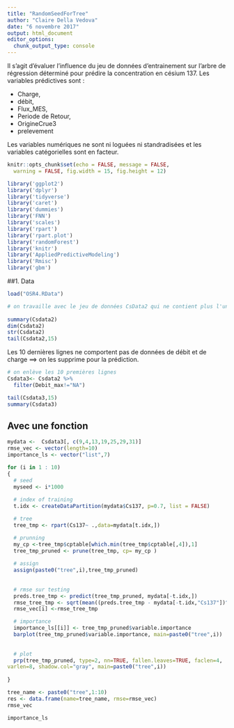 ```yaml
---
title: "RandomSeedForTree"
author: "Claire Della Vedova"
date: "6 novembre 2017"
output: html_document
editor_options: 
  chunk_output_type: console
---
```




Il s'agit d'évaluer l'influence du jeu de données d'entrainement sur l'arbre de régression déterminé pour prédire la concentration en césium 137.
Les variables prédictives sont : 

* Charge, 
* débit, 
* Flux_MES, 
* Periode de Retour, 
* OrigineCrue3
* prelevement 


Les variables numériques ne sont ni loguées ni standradisées et les variables catégorielles sont en facteur.


```r
knitr::opts_chunk$set(echo = FALSE, message = FALSE,
  warning = FALSE, fig.width = 15, fig.height = 12)

```


```r
library('ggplot2')
library('dplyr')
library('tidyverse')
library('caret')
library('dummies')
library('FNN')
library('scales')
library('rpart')
library('rpart.plot')
library('randomForest')
library('knitr')
library('AppliedPredictiveModeling')
library('Rmisc')
library('gbm')

```



##1. Data

```r

load("OSR4.RData")

# on travaille avec le jeu de données CsData2 qui ne contient plus l'unique donnée oceanique5 (variable OrigineCrue3)
 
summary(Csdata2)
dim(Csdata2)
str(Csdata2)
tail(Csdata2,15)

```

Les 10 dernières lignes ne comportent pas de données de débit et de charge ==> on les supprime pour la prédiction.


```r

# on enlève les 10 premières lignes
Csdata3<- Csdata2 %>%
  filter(Debit_max!="NA")

tail(Csdata3,15)
summary(Csdata3)
```


## Avec une fonction
```r

mydata <-  Csdata3[, c(9,4,13,19,25,29,31)]
rmse_vec <- vector(length=10)
importance_ls <- vector("list",7)

for (i in 1 : 10)
{
  # seed
  myseed <- i*1000
  
  # index of training
  t.idx <- createDataPartition(mydata$Cs137, p=0.7, list = FALSE)

  # tree
  tree_tmp <- rpart(Cs137~ .,data=mydata[t.idx,])

  # prunning
  my_cp <-tree_tmp$cptable[which.min(tree_tmp$cptable[,4]),1]
  tree_tmp_pruned <- prune(tree_tmp, cp= my_cp )
  
  # assign
  assign(paste0("tree",i),tree_tmp_pruned)
  
    
  # rmse sur testing
  preds.tree_tmp <- predict(tree_tmp_pruned, mydata[-t.idx,])
  rmse_tree_tmp <- sqrt(mean((preds.tree_tmp - mydata[-t.idx,"Cs137"])^2))
  rmse_vec[i] <-rmse_tree_tmp

  # importance
  importance_ls[[i]] <- tree_tmp_pruned$variable.importance
  barplot(tree_tmp_pruned$variable.importance, main=paste0("tree",i))
  
  
  # plot  
  prp(tree_tmp_pruned, type=2, nn=TRUE, fallen.leaves=TRUE, faclen=4, 
varlen=8, shadow.col="gray", main=paste0("tree",i))
  
}

tree_name <- paste0("tree",1:10)
res <- data.frame(name=tree_name, rmse=rmse_vec)
rmse_vec

importance_ls


```


